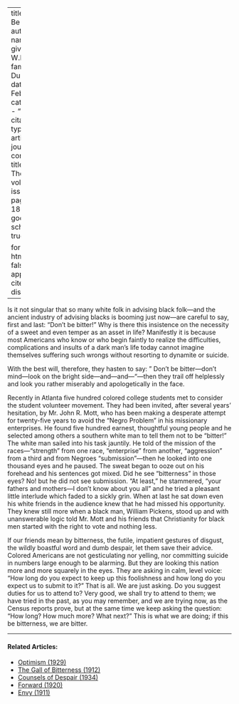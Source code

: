 
---
title: 'Don''t Be Bitter'
author:
  - name:
      given: W.E.B.
      family: Du Bois
date: Feb. 1914
categories: 
  - ""
citation: 
  type: article-journal
  container-title: The Crisis
  volume: 8
  issue: 4
  page: 180-181
google-scholar: true

format:
  html:
    toc: false
    appendix-cite-as: display
---



Is it not singular that so many white folk in advising black folk---and the ancient industry of advising blacks is booming just now---are careful to say, first and last: "Don't be bitter!" Why is there this insistence on the necessity of a sweet and even temper as an asset in life? Manifestly it is because most Americans who know or who begin faintly to realize the difficulties, complications and insults of a dark man's life today cannot imagine themselves suffering such wrongs without resorting to dynamite or suicide.

With the best will, therefore, they hasten to say: " Don't be bitter---don't mind---look on the bright side---and---and---"---then they trail off helplessly and look you rather miserably and apologetically in the face.

Recently in Atlanta five hundred colored college students met to consider the student volunteer movement. They had been invited, after several years' hesitation, by Mr. John R. Mott, who has been making a desperate attempt for twenty-five years to avoid the "Negro Problem" in his missionary enterprises. He found five hundred earnest, thoughtful young people and he selected among others a southern white man to tell them not to be "bitter!" The white man sailed into his task jauntily. He told of the mission of the races---"strength" from one race, "enterprise" from another, "aggression" from a third and from Negroes "submission"—then he looked into one thousand eyes and he paused. The sweat began to ooze out on his forehead and his sentences got mixed. Did he see "bitterness" in those eyes? No! but he did not see submission. "At least," he stammered, "your fathers and mothers—I don't know about you all" and he tried a pleasant little interlude which faded to a sickly grin. When at last he sat down even his white friends in the audience knew that he had missed his opportunity. They knew still more when a black man, William Pickens, stood up and with unanswerable logic told Mr. Mott and his friends that Christianity for black men started with the right to vote and nothing less.

If our friends mean by bitterness, the futile, impatient gestures of disgust, the wildly boastful word and dumb despair, let them save their advice. Colored Americans are not gesticulating nor yelling, nor committing suicide in numbers large enough to be alarming. But they are looking this nation more and more squarely in the eyes. They are asking in calm, level voice: "How long do you expect to keep up this foolishness and how long do you expect us to submit to it?" That is all. We are just asking. Do you suggest duties for us to attend to? Very good, we shall try to attend to them; we have tried in the past, as you may remember, and we are trying now, as the Census reports prove, but at the same time we keep asking the question: "How long? How much more? What next?" This is what we are doing; if this be bitterness, we are bitter.

<!-- Similar articles start here -->

<hr>
#### Related Articles:

* [Optimism (1929)](/Volumes/36/05/optimism.html)
* [The Gall of Bitterness (1912)](/Volumes/03/04/gail_of_bitterness.html)
* [Counsels of Despair (1934)](/Volumes/41/06/counsels_of_despair.html)
* [Forward (1920)](/Volumes/20/05/forward.html)
* [Envy (1911)](/Volumes/01/03/envy.html)

<!-- Similar articles end here -->